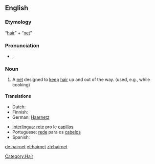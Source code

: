 ==English==

===Etymology===
“[[hair]]” + “[[net]]”

===Pronunciation===
* {{a|General American}} {{IPA|/ˈhɛrˌnɛt/}}, {{SAMPA|/"hEr%nEt/}}

===Noun===
{{en-noun}}

# A [[net]] designed to [[keep]] [[hair]] up and out of the way. (used, e.g., while cooking)

====Translations====
{{trans-top|net designed to keep hair up}}
* Dutch: {{t+|nl|haarnetje|n}}
* Finnish: {{t-|fi|hiusverkko}}
* German: [[Haarnetz]] {{n}}
{{trans-mid}}
* [[Interlingua]]: [[rete]] pro le [[capillos]]
* Portuguese: [[rede]] para os [[cabelos]] {{f}}
* Spanish: {{t+|es|redecilla|f}}
{{trans-bottom}}

[[Category:Hair]]

[[de:hairnet]]
[[et:hairnet]]
[[zh:hairnet]]